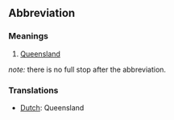 ==Abbreviation==

===Meanings===
#[[Queensland]]
''note:'' there is no full stop after the abbreviation.

===Translations===
*[[Dutch]]: Queensland